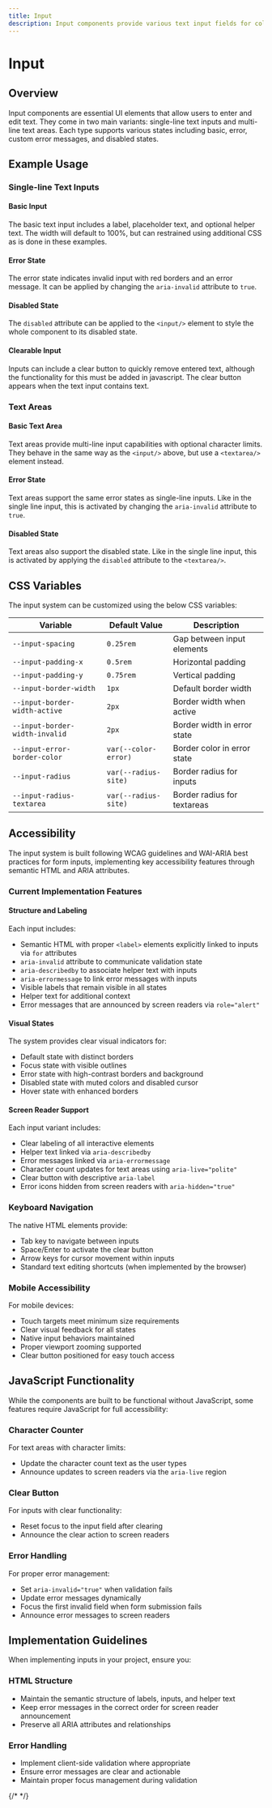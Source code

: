 ```yaml
---
title: Input
description: Input components provide various text input fields for collecting user data, including single-line inputs and text areas.
---
```



# Input

## Overview

Input components are essential UI elements that allow users to enter and edit text. They come in two main variants: single-line text inputs and multi-line text areas. Each type supports various states including basic, error, custom error messages, and disabled states.

## Example Usage

### Single-line Text Inputs

#### Basic Input

The basic text input includes a label, placeholder text, and optional helper text. The width will default to 100%, but can restrained using additional CSS as is done in these examples.

<ShowComponent>
  <BasicTextInput />
</ShowComponent>

#### Error State

The error state indicates invalid input with red borders and an error message. It can be applied by changing the `aria-invalid` attribute to `true`.

<ShowComponent>
  <ErrorTextInput />
</ShowComponent>

#### Disabled State

The `disabled` attribute can be applied to the `<input/>` element to style the whole component to its disabled state.

<ShowComponent>
  <DisabledTextInput />
</ShowComponent>

#### Clearable Input

Inputs can include a clear button to quickly remove entered text, although the functionality for this must be added in javascript. The clear button appears when the text input contains text.

<ShowComponent>
  <ClearTextInput />
</ShowComponent>

### Text Areas

#### Basic Text Area

Text areas provide multi-line input capabilities with optional character limits. They behave in the same way as the `<input/>` above, but use a `<textarea/>` element instead.

<ShowComponent>
  <BasicTextArea />
</ShowComponent>

#### Error State

Text areas support the same error states as single-line inputs. Like in the single line input, this is activated by changing the `aria-invalid` attribute to `true`.

<ShowComponent>
  <ErrorTextArea />
</ShowComponent>

#### Disabled State

Text areas also support the disabled state. Like in the single line input, this is activated by applying the `disabled` attribute to the `<textarea/>`.

<ShowComponent>
  <DisabledTextArea />
</ShowComponent>

## CSS Variables

The input system can be customized using the below CSS variables:

| Variable                       | Default Value        | Description                 |
| ------------------------------ | -------------------- | --------------------------- |
| `--input-spacing`              | `0.25rem`            | Gap between input elements  |
| `--input-padding-x`            | `0.5rem`             | Horizontal padding          |
| `--input-padding-y`            | `0.75rem`            | Vertical padding            |
| `--input-border-width`         | `1px`                | Default border width        |
| `--input-border-width-active`  | `2px`                | Border width when active    |
| `--input-border-width-invalid` | `2px`                | Border width in error state |
| `--input-error-border-color`   | `var(--color-error)` | Border color in error state |
| `--input-radius`               | `var(--radius-site)` | Border radius for inputs    |
| `--input-radius-textarea`      | `var(--radius-site)` | Border radius for textareas |

## Accessibility

The input system is built following WCAG guidelines and WAI-ARIA best practices for form inputs, implementing key accessibility features through semantic HTML and ARIA attributes.

### Current Implementation Features

#### Structure and Labeling

Each input includes:

- Semantic HTML with proper `<label>` elements explicitly linked to inputs via `for` attributes
- `aria-invalid` attribute to communicate validation state
- `aria-describedby` to associate helper text with inputs
- `aria-errormessage` to link error messages with inputs
- Visible labels that remain visible in all states
- Helper text for additional context
- Error messages that are announced by screen readers via `role="alert"`

#### Visual States

The system provides clear visual indicators for:

- Default state with distinct borders
- Focus state with visible outlines
- Error state with high-contrast borders and background
- Disabled state with muted colors and disabled cursor
- Hover state with enhanced borders

#### Screen Reader Support

Each input variant includes:

- Clear labeling of all interactive elements
- Helper text linked via `aria-describedby`
- Error messages linked via `aria-errormessage`
- Character count updates for text areas using `aria-live="polite"`
- Clear button with descriptive `aria-label`
- Error icons hidden from screen readers with `aria-hidden="true"`

### Keyboard Navigation

The native HTML elements provide:

- Tab key to navigate between inputs
- Space/Enter to activate the clear button
- Arrow keys for cursor movement within inputs
- Standard text editing shortcuts (when implemented by the browser)

### Mobile Accessibility

For mobile devices:

- Touch targets meet minimum size requirements
- Clear visual feedback for all states
- Native input behaviors maintained
- Proper viewport zooming supported
- Clear button positioned for easy touch access

## JavaScript Functionality

While the components are built to be functional without JavaScript, some features require JavaScript for full accessibility:

### Character Counter

For text areas with character limits:

- Update the character count text as the user types
- Announce updates to screen readers via the `aria-live` region

### Clear Button

For inputs with clear functionality:

- Reset focus to the input field after clearing
- Announce the clear action to screen readers

### Error Handling

For proper error management:

- Set `aria-invalid="true"` when validation fails
- Update error messages dynamically
- Focus the first invalid field when form submission fails
- Announce error messages to screen readers

## Implementation Guidelines

When implementing inputs in your project, ensure you:

### HTML Structure

- Maintain the semantic structure of labels, inputs, and helper text
- Keep error messages in the correct order for screen reader announcement
- Preserve all ARIA attributes and relationships

### Error Handling

- Implement client-side validation where appropriate
- Ensure error messages are clear and actionable
- Maintain proper focus management during validation

{/*  */}
